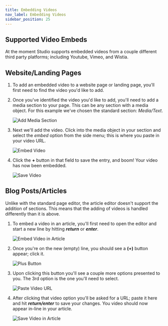 ```yaml
---
title: Embedding Videos
nav_label: Embedding Videos
sidebar_position: 25
---
```


## Supported Video Embeds

At the moment Studio supports embedded videos from a couple different third party platforms; including Youtube, Vimeo,
and Wistia.

## Website/Landing Pages

1. To add an embedded video to a website page or landing page, you'll first need to find the video you'd like to add.
2. Once you've identified the video you'd like to add, you'll need to add a media section to your page. This can be any
   section with a media object. For this example we've chosen the standard section: *Media/Text*.

   ![Add Media Section](/assets/studio/screely-1651247207807.png)

3. Next we'll add the video. Click into the media object in your section and select the *embed* option from the side
   menu; this is where you paste in your video URL.

   ![Embed Video](/assets/studio/screely-1651247220054.png)

4. Click the **+** button in that field to save the entry, and boom! Your video has now been embedded.

   ![Save Video](/assets/studio/screely-1651247227224.png)

## Blog Posts/Articles

Unlike with the standard page editor, the article editor doesn't support the addition of sections. This means that the
adding of videos is handled differently than it is above.

1. To embed a video in an article, you'll first need to open the editor and start a new line by hitting ***return*** or
   ***enter***.

   ![Embed Video in Article](/assets/studio/screely-1651248282917.png)

2. Once you're on the new (empty) line, you should see a **(+)** button appear; click it.

   ![Plus Button](/assets/studio/screely-1651248286871.png)

3. Upon clicking this button you'll see a couple more options presented to you. The 3rd option is the one you'll need to
   select.

   ![Paste Video URL](/assets/studio/screely-1651248293197.png)

4. After clicking that video option you'll be asked for a URL; paste it here and hit ***return/enter*** to save your
   changes. You video should now appear in-line in your article.

   ![Save Video in Article](/assets/studio/screely-1651248383992.png)
